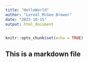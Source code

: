 ```yaml
---
title: "HelloWorld"
author: "Loreal McGee Brewer"
date: "2023-10-15"
output: html_document
---
```


```r
knitr::opts_chunk$set(echo = TRUE)
```
## This is a markdown file

